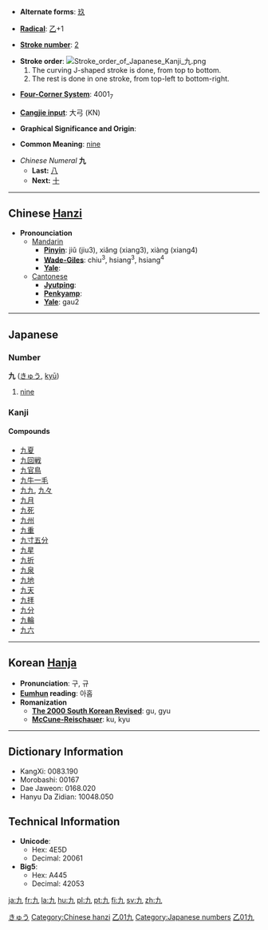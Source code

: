 * '''Alternate forms''': [[玖]]

* '''[[Wiktionary:Chinese radical index| Radical]]''': [[Wiktionary:Chinese radical index 乙|乙]]+1

* '''[[Wiktionary:Chinese total strokes index|Stroke number]]''': [[Wiktionary:Chinese total strokes index 2|2]]

* '''Stroke order''': [[Image:Stroke order of Japanese Kanji 九.png]]
*# The curving J-shaped stroke is done, from top to bottom.
*# The rest is done in one stroke, from top-left to bottom-right.

* '''[[Wiktionary:Chinese four corner index|Four-Corner System]]''': 4001<sub>7</sub>

* '''[[Wiktionary:Chinese Cangjie index|Cangjie input]]''': 大弓 (KN)

* '''Graphical Significance and Origin''': 

* '''Common Meaning''': [[nine]]

*''Chinese Numeral'' '''九'''
**'''Last:''' [[八]]
**'''Next:''' [[十]]


----

== Chinese [[Hanzi]] ==

*'''Pronounciation '''
**[[Mandarin]]
***'''[[Pinyin]]''': jiǔ (jiu3), xiǎng (xiang3), xiàng (xiang4)
***'''[[Wade-Giles]]''': chiu<sup>3</sup>, hsiang<sup>3</sup>, hsiang<sup>4</sup>
***'''[[Yale]]''': 
**[[Cantonese]]
***'''[[Jyutping]]''': 
***'''[[Penkyamp]]''': 
***'''[[Yale]]''': gau2


----

==Japanese==
[[Category:Japanese language|きゅう]]
===Number===
'''九''' ([[きゅう]], [[kyū]])
# [[nine]]

===Kanji===
{{kanji|[[く]] ([[ku]]), [[きゅう]] ([[kyū]])|[[ここのつ]] ([[九つ]], [[kokonotsu]])}}
====Compounds====
*[[九夏]]
*[[九回戦]]
*[[九官鳥]]
*[[九牛一毛]]
*[[九九]], [[九々]]
*[[九月]]
*[[九死]]
*[[九州]]
*[[九重]]
*[[九寸五分]]
*[[九星]]
*[[九折]]
*[[九泉]]
*[[九地]]
*[[九天]]
*[[九拝]]
*[[九分]]
*[[九輪]]
*[[九六]]



----

== Korean [[Hanja]] ==

* '''Pronunciation''': 구, 규
* '''[[Eumhun]] reading''': 아홉
* '''Romanization'''
** '''[[The 2000 South Korean Revised Romanization|The 2000 South Korean Revised]]''': gu, gyu
** '''[[McCune-Reischauer]]''': ku, kyu


----

== Dictionary Information ==

* KangXi: 0083.190
* Morobashi: 00167
* Dae Jaweon: 0168.020
* Hanyu Da Zidian: 10048.050

== Technical Information ==

* '''Unicode''':
** Hex: 4E5D
** Decimal: 20061
* '''Big5''':
** Hex: A445
** Decimal: 42053

[[Category:Chinese hanzi]]
[[Category:Japanese kanji|乙01九]]
[[Category:Japanese numbers]]
[[Category:Grade 1 kanji|乙01九]]

[[ja:九]]
[[fr:九]]
[[la:九]]
[[hu:九]]
[[pl:九]]
[[pt:九]]
[[fi:九]]
[[sv:九]]
[[zh:九]]
